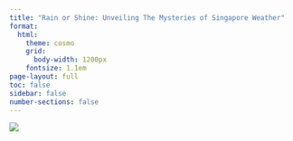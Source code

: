 ```yaml
---
title: "Rain or Shine: Unveiling The Mysteries of Singapore Weather"
format:
  html: 
    theme: cosmo
    grid: 
      body-width: 1200px
    fontsize: 1.1em
page-layout: full
toc: false 
sidebar: false 
number-sections: false
---
```


::: column-screen
![](images/coverpage-01.png)
:::

# 
